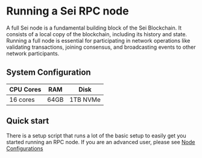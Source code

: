 # Running a Sei RPC node
A full Sei node is a fundamental building block of the Sei Blockchain. It consists of a local copy of the blockchain,
including its history and state. Running a full node is essential for participating in network operations like
validating transactions, joining consensus, and broadcasting events to other network participants.

## System Configuration
| CPU Cores   | RAM         | Disk        |
| ----------- | ----------- | ----------- |
|16 cores     | 64GB        | 1TB NVMe    |

## Quick start
There is a setup script that runs a lot of the basic setup to easily get you started running an RPC node. If you are an
advanced user, please see [Node Configurations](../node-configuration)